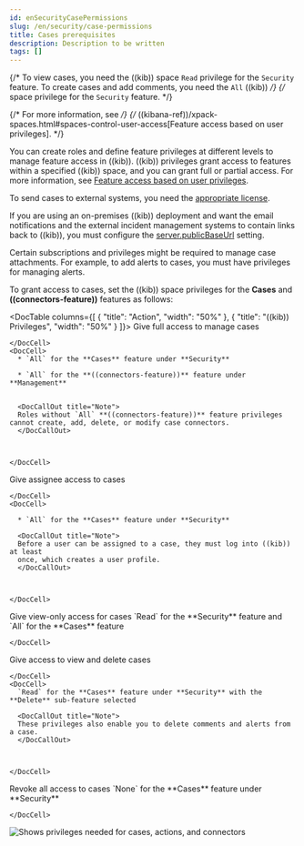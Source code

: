 ```yaml
---
id: enSecurityCasePermissions
slug: /en/security/case-permissions
title: Cases prerequisites
description: Description to be written
tags: []
---
```


<div id="case-permissions"></div>

{/* To view cases, you need the ((kib)) space `Read` privilege for the `Security` feature. To create cases and add comments, you need the `All` ((kib)) */}
{/* space privilege for the `Security` feature. */}

{/* For more information, see */}
{/* ((kibana-ref))/xpack-spaces.html#spaces-control-user-access[Feature access based on user privileges]. */}

You can create roles and define feature privileges at different levels to manage feature access in ((kib)). ((kib)) privileges grant access to features within a specified ((kib)) space, and you can grant full or partial access. For more information, see
[Feature access based on user privileges](((kibana-ref))/xpack-spaces.html#spaces-control-user-access).

<DocCallOut title="Note">

To send cases to external systems, you need the [appropriate license](((subscriptions))).

If you are using an on-premises ((kib)) deployment and want the email
notifications and the external incident management systems to contain links back
to ((kib)), you must configure the 
[server.publicBaseUrl](((kibana-ref))/settings.html#server-publicBaseUrl) setting.

</DocCallOut>

<DocCallOut title="Important" color="warning">
Certain subscriptions and privileges might be required to manage case attachments. For example, to add alerts to cases, you must have privileges for <DocLink id="enSecurityDetectionsPermissionsSection" section="enable-and-access-detections">managing alerts</DocLink>. 
</DocCallOut>

To grant access to cases, set the ((kib)) space privileges for the **Cases** and **((connectors-feature))** features as follows:

<DocTable columns={[
  {
    "title": "Action",
    "width": "50%"
  },
  {
    "title": "((kib)) Privileges",
    "width": "50%"
  }
]}>
  <DocRow>
    <DocCell>
      Give full access to manage cases
      
    </DocCell>
    <DocCell>
      * `All` for the **Cases** feature under **Security**

      * `All` for the **((connectors-feature))** feature under **Management**

      
      <DocCallOut title="Note">
      Roles without `All` **((connectors-feature))** feature privileges cannot create, add, delete, or modify case connectors.
      </DocCallOut>
      
      
      
    </DocCell>
  </DocRow>
  <DocRow>
    <DocCell>
      Give assignee access to cases
      
    </DocCell>
    <DocCell>
      
      * `All` for the **Cases** feature under **Security**
      
      <DocCallOut title="Note">
      Before a user can be assigned to a case, they must log into ((kib)) at least
      once, which creates a user profile.
      </DocCallOut>
      
      
      
    </DocCell>
  </DocRow>
  <DocRow>
    <DocCell>Give view-only access for cases</DocCell>
    <DocCell>
      `Read` for the **Security** feature and `All` for the **Cases** feature
      
      
    </DocCell>
  </DocRow>
  <DocRow>
    <DocCell>
      Give access to view and delete cases
      
    </DocCell>
    <DocCell>
      `Read` for the **Cases** feature under **Security** with the **Delete** sub-feature selected
      
      <DocCallOut title="Note">
      These privileges also enable you to delete comments and alerts from a case.
      </DocCallOut>
      
      
      
    </DocCell>
  </DocRow>
  <DocRow>
    <DocCell>Revoke all access to cases</DocCell>
    <DocCell>
      `None` for the **Cases** feature under **Security**
      
      
    </DocCell>
  </DocRow>
</DocTable>

![Shows privileges needed for cases, actions, and connectors](../images/case-permissions/-cases-case-feature-privs.png)
